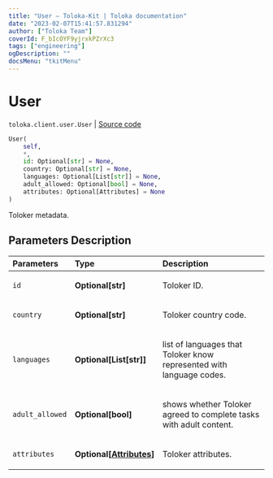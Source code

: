 ```yaml
---
title: "User — Toloka-Kit | Toloka documentation"
date: "2023-02-07T15:41:57.831294"
author: ["Toloka Team"]
coverId: F_bIcOYF9yjrxkPZrXc3
tags: ["engineering"]
ogDescription: ""
docsMenu: "tkitMenu"
---
```


# User
`toloka.client.user.User` | [Source code](https://github.com/Toloka/toloka-kit/blob/v1.1.3/src/client/user.py#L9)

```python
User(
    self,
    *,
    id: Optional[str] = None,
    country: Optional[str] = None,
    languages: Optional[List[str]] = None,
    adult_allowed: Optional[bool] = None,
    attributes: Optional[Attributes] = None
)
```

Toloker metadata.

## Parameters Description

| Parameters | Type | Description |
| :----------| :----| :-----------|
`id`|**Optional\[str\]**|<p>Toloker ID.</p>
`country`|**Optional\[str\]**|<p>Toloker country code.</p>
`languages`|**Optional\[List\[str\]\]**|<p>list of languages that Toloker know represented with language codes.</p>
`adult_allowed`|**Optional\[bool\]**|<p>shows whether Toloker agreed to complete tasks with adult content.</p>
`attributes`|**Optional\[[Attributes](/docs-new/toloka-kit/reference/toloka.client.user.User.Attributes)\]**|<p>Toloker attributes.</p>
